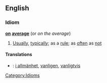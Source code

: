 ==English==
===Idiom===
'''[[on]] [[average]]'''  (or ''on the average'')
#[[Usually]], [[typically]]; as a [[rule]]; as [[often]] as [[not]]
====Translations====
*{{sv}}: [[i allmänhet]], [[vanligen]], [[vanligtvis]]
[[Category:Idioms]]
